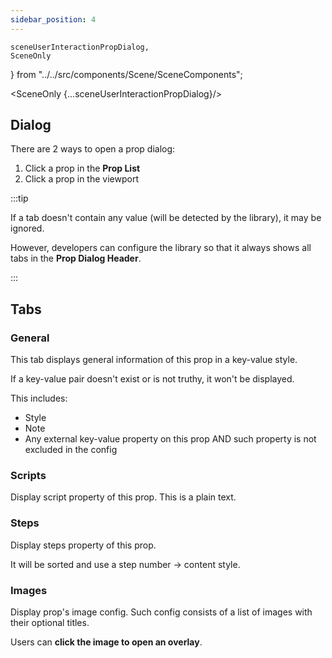 ```yaml
---
sidebar_position: 4
---
```


    sceneUserInteractionPropDialog,
    SceneOnly
} from "../../src/components/Scene/SceneComponents";

<SceneOnly {...sceneUserInteractionPropDialog}/>

## Dialog

There are 2 ways to open a prop dialog:

1. Click a prop in the **Prop List**
2. Click a prop in the viewport

:::tip

If a tab doesn't contain any value (will be detected by the library), it may be ignored.

However, developers can configure the library so that it always shows all tabs in the **Prop Dialog Header**.

:::

## Tabs

### General

This tab displays general information of this prop in a key-value style.

If a key-value pair doesn't exist or is not truthy, it won't be displayed.

This includes:

* Style
* Note
* Any external key-value property on this prop AND such property is not excluded in the config


### Scripts

Display script property of this prop. This is a plain text.


### Steps

Display steps property of this prop.

It will be sorted and use a step number -> content style.


### Images

Display prop's image config. Such config consists of a list of images with their optional titles.

Users can **click the image to open an overlay**.